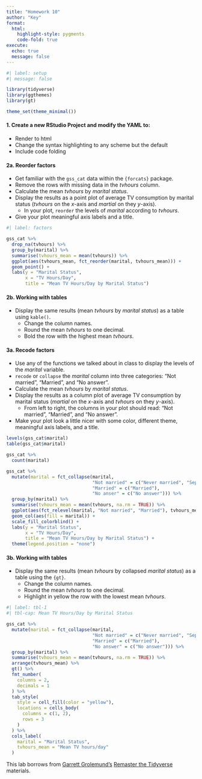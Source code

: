 ```yaml
---
title: "Homework 10"
author: "Key"
format:
  html:
    highlight-style: pygments
    code-fold: true
execute: 
  echo: true
  message: false
---
```


```r
#| label: setup
#| message: false

library(tidyverse)
library(ggthemes)
library(gt)

theme_set(theme_minimal())

```

#### 1. Create a new RStudio Project and modify the YAML to:

-   Render to html
-   Change the syntax highlighting to any scheme but the default
-   Include code folding

#### 2a. Reorder **factors**

-   Get familiar with the `gss_cat` data within the `{forcats}` package.
-   Remove the rows with missing data in the *tvhours* column.
-   Calculate the mean *tvhours* by *marital status*.
-   Display the results as a point plot of average TV consumption by marital status (*tvhours* on the *x*-axis and *martial* on they *y*-axis).
    -   In your plot, `reorder` the levels of *marital* according to *tvhours*.
-   Give your plot meaningful axis labels and a title.

```r
#| label: factors

gss_cat %>%
  drop_na(tvhours) %>%
  group_by(marital) %>%
  summarise(tvhours_mean = mean(tvhours)) %>%
  ggplot(aes(tvhours_mean, fct_reorder(marital, tvhours_mean))) +
  geom_point() +
  labs(y = "Marital Status",
       x = "TV Hours/Day",
       title = "Mean TV Hours/Day by Marital Status")

```

#### 2b. Working with **tables**

-   Display the same results (mean *tvhours* by *marital status*) as a table using `kable()`.
    -   Change the column names.
    -   Round the mean *tvhours* to one decimal.
    -   Bold the row with the highest mean *tvhours*.

#### 3a. Recode **factors**

-   Use any of the functions we talked about in class to display the levels of the *marital* variable.
-   `recode` or `collapse` the *marital* column into three categories: "Not married", "Married", and "No answer".
-   Calculate the mean *tvhours* by *marital status*.
-   Display the results as a column plot of average TV consumption by marital status (*martial* on the *x*-axis and *tvhours* on they *y*-axis).
    -   From left to right, the columns in your plot should read: "Not married", "Married", and "No answer".
-   Make your plot look a little nicer with some color, different theme, meaningful axis labels, and a title.

```r

levels(gss_cat$marital)
table(gss_cat$marital)

gss_cat %>% 
  count(marital)

gss_cat %>% 
  mutate(marital = fct_collapse(marital,
                                "Not married" = c("Never married", "Separated", "Divorced", "Widowed"),
                                "Married" = c("Married"),
                                "No anser" = c("No answer"))) %>% 
  group_by(marital) %>% 
  summarise(tvhours_mean = mean(tvhours, na.rm = TRUE)) %>%
  ggplot(aes(fct_relevel(marital, "Not married", "Married"), tvhours_mean)) +
  geom_col(aes(fill = marital)) +
  scale_fill_colorblind() +
  labs(y = "Marital Status",
       x = "TV Hours/Day",
       title = "Mean TV Hours/Day by Marital Status") +
  theme(legend.position = "none")

```

#### 3b. Working with **tables**

-   Display the same results (mean *tvhours* by collapsed *marital status*) as a table using the `{gt}`.
    -   Change the column names.
    -   Round the mean *tvhours* to one decimal.
    -   Highlight in yellow the row with the lowest mean *tvhours*.

```r
#| label: tbl-1
#| tbl-cap: Mean TV Hours/Day by Marital Status

gss_cat %>% 
  mutate(marital = fct_collapse(marital,
                                "Not married" = c("Never married", "Separated", "Divorced", "Widowed"),
                                "Married" = c("Married"),
                                "No answer" = c("No answer"))) %>% 
  group_by(marital) %>% 
  summarise(tvhours_mean = mean(tvhours, na.rm = TRUE)) %>% 
  arrange(tvhours_mean) %>% 
  gt() %>% 
  fmt_number(
    columns = 2,
    decimals = 1
  ) %>% 
  tab_style(
    style = cell_fill(color = "yellow"),
    locations = cells_body(
      columns = c(1, 2),
      rows = 3
    )
  ) %>% 
  cols_label(
    marital = "Marital Status",
    tvhours_mean = "Mean TV hours/day"
  )
```

This lab borrows from [Garrett Grolemund's](https://resources.rstudio.com/authors/garrett-grolemund) [Remaster the Tidyverse](https://github.com/rstudio-education/remaster-the-tidyverse/) materials.
